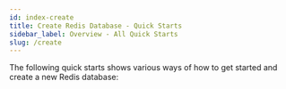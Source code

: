 ```yaml
---
id: index-create
title: Create Redis Database - Quick Starts 
sidebar_label: Overview - All Quick Starts 
slug: /create
---
```




The following quick starts shows various ways of how to get started and create a new Redis database:



<div class="row">
  <div class="col">
     <RedisCard
        title="Redis Stack"
        description="Create database using Redis Stack"
        page="/create/redis-stack"
        />
 </div>



 <div class="col">
     <RedisCard 
        title="Redis Enterprise Cloud" 
        imgPath="recloud.png"
        description="Create database using Redis Enterprise Cloud" 
        preview="recloud.png"
        page="/create/rediscloud"
        />
 </div>


 <div class="col">
    <RedisCard 
        title="Redis on Heroku" 
        description="Create Redis database on Heroku" 
        page="/create/heroku"
        />
 </div>
</div>

<div class="row">
 <div class="col">
    <RedisCard 
        title="Redis on Azure Cache" 
        description="Create Redis database on Azure Cache" 
        page="/create/azure"
        />
 </div>


 <div class="col">
     <RedisCard
        title="Redis on Google Cloud"
        imgPath="recloud.png"
        description="Create Redis database using Google Cloud"
        preview="recloud.png"
        page="/create/gcp"
        />
</div>


 <div class="col">
    <RedisCard
        title="Redis on AWS"
        description="Create Redis database on AWS"
        page="/create/aws"
        />
 </div>
</div>

<div class="row">

 <div class="col">
    <RedisCard
        title="Redis on Docker"
        description="Create Redis database on Docker"                   
        page="/create/docker"
        />
 </div>


 <div class="col">
     <RedisCard
        title="Redis on Kubernetes"
        imgPath="recloud.png"
        description="Create Redis database on Kubernetes Platform"
        preview="recloud.png"
        page="/create/kubernetes"
        />
</div>


 <div class="col">
    <RedisCard
        title="Redis from Source"
        description="Create Redis database from Source"
        page="/create/from-source"
        />   
  </div>
</div>

<div class="row">

   <div class="col">
    <RedisCard
        title="Redis on Mac"
        description="Create Redis database on Mac using Homebrew"
        page="/create/homebrew"
        />
  </div>



</div>



